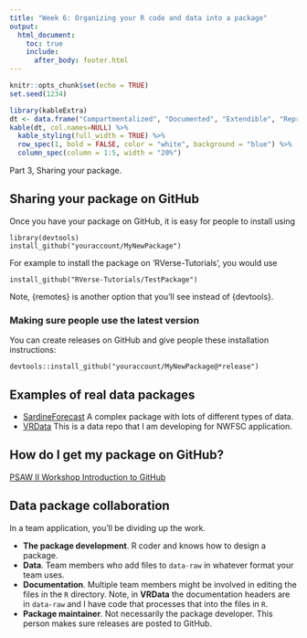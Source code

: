```yaml
---
title: "Week 6: Organizing your R code and data into a package"
output:
  html_document:
    toc: true
    include:
      after_body: footer.html
---
```


```r
knitr::opts_chunk$set(echo = TRUE)
set.seed(1234)
```

```r
library(kableExtra)
dt <- data.frame("Compartmentalized", "Documented", "Extendible", "Reproducible", "Robust")
kable(dt, col.names=NULL) %>%
  kable_styling(full_width = TRUE) %>%
  row_spec(1, bold = FALSE, color = "white", background = "blue") %>%
  column_spec(column = 1:5, width = "20%")
```


Part 3, Sharing your package.


## Sharing your package on GitHub

Once you have your package on GitHub, it is easy for people to install using

```
library(devtools)
install_github("youraccount/MyNewPackage")
```

For example to install the package on 'RVerse-Tutorials', you would use
```
install_github("RVerse-Tutorials/TestPackage")
```
Note, {remotes} is another option that you'll see instead of {devtools}.

### Making sure people use the latest version

You can create releases on GitHub and give people these installation instructions:

```
devtools::install_github("youraccount/MyNewPackage@*release")
```

## Examples of real data packages

* [SardineForecast](https://github.com/eeholmes/SardineForecast) A complex package with lots of different types of data.
* [VRData](https://nwfsc-math-bio.github.io/VRData/) This is a data repo that I am developing for NWFSC application.

## How do I get my package on GitHub?

[PSAW II Workshop Introduction to GitHub](https://rverse-tutorials.github.io/PSAW-2022/)

## Data package collaboration

In a team application, you'll be dividing up the work.

* **The package development**. R coder and knows how to design a package.
* **Data**. Team members who add files to `data-raw` in whatever format your team uses.
* **Documentation**. Multiple team members might be involved in editing the files in the `R` directory. Note, in **VRData** the documentation headers are in `data-raw` and I have code that processes that into the files in `R`.
* **Package maintainer**. Not necessarily the package developer. This person makes sure releases are posted to GitHub.




    
    




